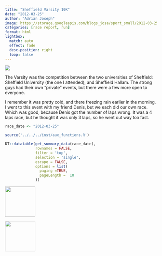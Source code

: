 ```yaml
---
title: "Sheffield Varsity 10K"
date: "2012-03-25"
author: "Adrian Joseph"
image: https://storage.googleapis.com/blogs_josa/sport_small/2012-03-25_SHEFFIELD_VARSITY_10K/img/00.png
categories: [race report, run]
format: html
lightbox:
  match: auto
  effect: fade
  desc-position: right
  loop: false
---
```


![](https://storage.googleapis.com/blogs_josa/sport_small/2012-03-25_SHEFFIELD_VARSITY_10K/img/00.png)

The Varsity was the competition between the two universities of Sheffield: Sheffield University (the one I attended), and Sheffield Hallam. The strong guys had their own "private" events, but there were a few more open to everyone.

I remember it was pretty cold, and there freezing rain earlier in the morning. I went to this event with my friend Denis, but we each did our own race. Which was good, because Denis got the number of laps wrong. It was a 4 laps race, but he thought it was only 3 laps, so he went out way too fast.

```r
race_date <- "2012-03-25"

source('../../../inst/aux_functions.R')

DT::datatable(get_summary_data(race_date),
              rownames = FALSE,
              filter = 'top',
              selection = 'single',
              escape = FALSE,
              options = list(
                paging =TRUE,
                pageLength =  10
              ))
```


::: {layout-ncol=4}
![](https://storage.googleapis.com/blogs_josa/sport_small/2012-03-25_SHEFFIELD_VARSITY_10K/img/00.png){ width="100" group="hi" }

![](https://storage.googleapis.com/blogs_josa/sport_small/2012-03-25_SHEFFIELD_VARSITY_10K/img/01.jpg){ width="100" group="hi" }


:::
